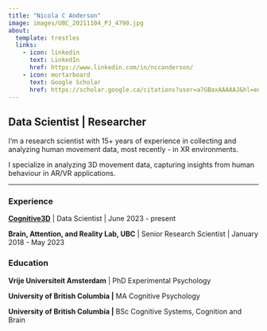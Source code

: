 ```yaml
---
title: "Nicola C Anderson"
image: images/UBC_20211104_PJ_4790.jpg
about:
  template: trestles
  links: 
    - icon: linkedin
      text: LinkedIn
      href: https://www.linkedin.com/in/nccanderson/
    - icon: mortarboard
      text: Google Scholar
      href: https://scholar.google.ca/citations?user=a7GBaxAAAAAJ&hl=en&authuser=1
---
```


## Data Scientist \| Researcher

I'm a research scientist with 15+ years of experience in collecting and analyzing human movement data, most recently - in XR environments.

I specialize in analyzing 3D movement data, capturing insights from human behaviour in AR/VR applications.

------------------------------------------------------------------------

### Experience

[**Cognitive3D**](https://cognitive3d.com/ "Analytics for VR, AR, MR") \| Data Scientist \| June 2023 - present

**Brain, Attention, and Reality Lab, UBC** \| Senior Research Scientist \| January 2018 - May 2023

### Education

**Vrije Universiteit Amsterdam** \| PhD Experimental Psychology

**University of British Columbia \|** MA Cognitive Psychology

**University of British Columbia \|** BSc Cognitive Systems, Cognition and Brain
